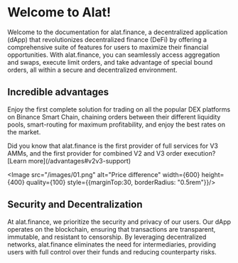 
# Welcome to Alat!

Welcome to the documentation for alat.finance, a decentralized application (dApp) that revolutionizes decentralized finance (DeFi) by offering a comprehensive suite of features for users to maximize their financial opportunities. With alat.finance, you can seamlessly access aggregation and swaps, execute limit orders, and take advantage of special bound orders, all within a secure and decentralized environment.


## Incredible advantages
Enjoy the first complete solution for trading on all the popular DEX platforms on Binance Smart Chain, chaining orders between their different liquidity pools, smart-routing for maximum profitability, and enjoy the best rates on the market.


<Callout>
Did you know that alat.finance is the first provider of full services for V3 AMMs, and the first provider for combined V2 and V3 order execution? [Learn more](/advantages#v2v3-support)
</Callout>

<Image src="/images/01.png" alt="Price difference" width={600} height={400} quality={100} style={{marginTop:30, borderRadius: "0.5rem"}}/>


## Security and Decentralization

At alat.finance, we prioritize the security and privacy of our users. Our dApp operates on the blockchain, ensuring that transactions are transparent, immutable, and resistant to censorship. By leveraging decentralized networks, alat.finance eliminates the need for intermediaries, providing users with full control over their funds and reducing counterparty risks.